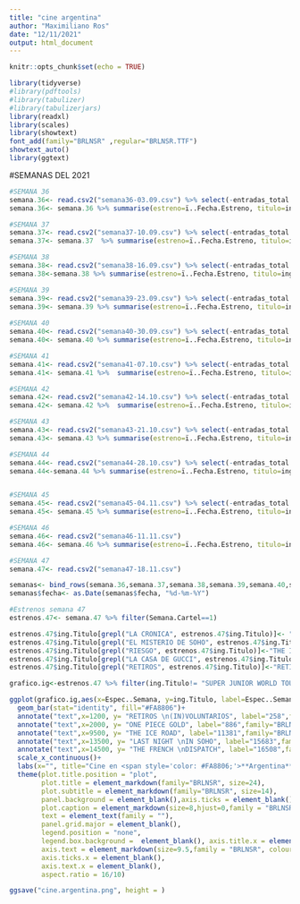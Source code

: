 ```yaml
---
title: "cine argentina"
author: "Maximiliano Ros"
date: "12/11/2021"
output: html_document
---
```


```r
knitr::opts_chunk$set(echo = TRUE)
```

```r
library(tidyverse)
#library(pdftools)
#library(tabulizer)
#library(tabulizerjars)
library(readxl)
library(scales)
library(showtext)
font_add(family="BRLNSR" ,regular="BRLNSR.TTF")
showtext_auto()
library(ggtext)
```

#SEMANAS DEL 2021 
```r
#SEMANA 36
semana.36<- read.csv2("semana36-03.09.csv") %>% select(-entradas_total..v_is_pelicula_diario.)
semana.36<- semana.36 %>% summarise(estreno=ï..Fecha.Estreno, titulo=ing.Titulo, espectadores.semanales=Espec..Semana, semanas.en.cartelera= Semana.Cartel, pantallas.proyectadas=Pantallas, fecha= "03-09-2021", semana=36)

#SEMANA 37
semana.37<- read.csv2("semana37-10.09.csv") %>% select(-entradas_total..v_is_pelicula_diario.)
semana.37<- semana.37  %>% summarise(estreno=ï..Fecha.Estreno, titulo=ing.Titulo, espectadores.semanales=Espec..Semana, semanas.en.cartelera= Semana.Cartel, pantallas.proyectadas=Pantallas, fecha= "10-09-2021", semana=37)

#SEMANA 38
semana.38<- read.csv2("semana38-16.09.csv") %>% select(-entradas_total..v_is_pelicula_diario.)
semana.38<-semana.38 %>% summarise(estreno=ï..Fecha.Estreno, titulo=ing.Titulo, espectadores.semanales=Espec..Semana, semanas.en.cartelera= Semana.Cartel, pantallas.proyectadas=Pantallas, fecha= "16-09-2021", semana=38)

#SEMANA 39
semana.39<- read.csv2("semana39-23.09.csv") %>% select(-entradas_total..v_is_pelicula_diario.)
semana.39<- semana.39 %>% summarise(estreno=ï..Fecha.Estreno, titulo=ing.Titulo, espectadores.semanales=Espec..Semana, semanas.en.cartelera= Semana.Cartel, pantallas.proyectadas=Pantallas, fecha= "23-09-2021",semana=39)
  
#SEMANA 40  
semana.40<- read.csv2("semana40-30.09.csv") %>% select(-entradas_total..v_is_pelicula_diario.)
semana.40<- semana.40 %>% summarise(estreno=ï..Fecha.Estreno, titulo=ing.Titulo, espectadores.semanales=Espec..Semana, semanas.en.cartelera= Semana.Cartel, pantallas.proyectadas=Pantallas, fecha= "30-09-2021", semana=40)

#SEMANA 41
semana.41<- read.csv2("semana41-07.10.csv") %>% select(-entradas_total..v_is_pelicula_diario.)
semana.41<- semana.41 %>%  summarise(estreno=ï..Fecha.Estreno, titulo=ing.Titulo, espectadores.semanales=Espec..Semana, semanas.en.cartelera= Semana.Cartel, pantallas.proyectadas=Pantallas, fecha= "07-10-2021", semana=41)

#SEMANA 42
semana.42<- read.csv2("semana42-14.10.csv") %>% select(-entradas_total..v_is_pelicula_diario.)
semana.42<- semana.42 %>%  summarise(estreno=ï..Fecha.Estreno, titulo=ing.Titulo, espectadores.semanales=Espec..Semana, semanas.en.cartelera= Semana.Cartel, pantallas.proyectadas=Pantallas, fecha= "14-10-2021", semana=42)

#SEMANA 43
semana.43<- read.csv2("semana43-21.10.csv") %>% select(-entradas_total..v_is_pelicula_diario.)
semana.43<- semana.43 %>% summarise(estreno=ï..Fecha.Estreno, titulo=ing.Titulo, espectadores.semanales=Espec..Semana, semanas.en.cartelera= Semana.Cartel, pantallas.proyectadas=Pantallas, fecha= "21-10-2021", semana=43)

#SEMANA 44
semana.44<- read.csv2("semana44-28.10.csv") %>% select(-entradas_total..v_is_pelicula_diario.)
semana.44<-semana.44 %>% summarise(estreno=ï..Fecha.Estreno, titulo=ing.Titulo, espectadores.semanales=Espec..Semana, semanas.en.cartelera= Semana.Cartel, pantallas.proyectadas=Pantallas, fecha="28-10-2021", semana=44)


#SEMANA 45
semana.45<- read.csv2("semana45-04.11.csv") %>% select(-entradas_total..v_is_pelicula_diario.)
semana.45<- semana.45 %>% summarise(estreno=ï..Fecha.Estreno, titulo=ing.Titulo, espectadores.semanales=Espec..Semana, semanas.en.cartelera= Semana.Cartel, pantallas.proyectadas=Pantallas, fecha="04-11-2021", semana=45)

#SEMANA 46
semana.46<- read.csv2("semana46-11.11.csv") 
semana.46<- semana.46 %>% summarise(estreno=ï..Fecha.Estreno, titulo=ing.Titulo, espectadores.semanales=Espec..Semana, semanas.en.cartelera= Semana.Cartel, pantallas.proyectadas=Pantallas, fecha= "11-11-2021", semana=46)

#SEMANA 47 
semana.47<- read.csv2("semana47-18.11.csv")

semanas<- bind_rows(semana.36,semana.37,semana.38,semana.39,semana.40,semana.41,semana.42,semana.43,semana.44,semana.45,semana.46) 
semanas$fecha<- as.Date(semanas$fecha, "%d-%m-%Y")
```



```r
#Estrenos semana 47
estrenos.47<- semana.47 %>% filter(Semana.Cartel==1)

estrenos.47$ing.Titulo[grepl("LA CRONICA", estrenos.47$ing.Titulo)]<- "THE FRENCH \nDISPATCH"
estrenos.47$ing.Titulo[grepl("EL MISTERIO DE SOHO", estrenos.47$ing.Titulo)]<-"LAST NIGHT \nIN SOHO"
estrenos.47$ing.Titulo[grepl("RIESGO", estrenos.47$ing.Titulo)]<-"THE ICE ROAD"
estrenos.47$ing.Titulo[grepl("LA CASA DE GUCCI", estrenos.47$ing.Titulo)]<-"HOUSE OF \nGUCCI"
estrenos.47$ing.Titulo[grepl("RETIROS", estrenos.47$ing.Titulo)]<-"RETIROS \n(IN)VOLUNTARIOS"
```

```r
grafico.ig<-estrenos.47 %>% filter(ing.Titulo!= "SUPER JUNIOR WORLD TOUR [SUPER SHOW 8 : INFINITE TIME]" & Espec..Semana>257) %>% mutate(ing.Titulo= fct_reorder(ing.Titulo, Espec..Semana))

ggplot(grafico.ig,aes(x=Espec..Semana, y=ing.Titulo, label=Espec..Semana))+
  geom_bar(stat="identity", fill="#FA8806")+
  annotate("text",x=1200, y= "RETIROS \n(IN)VOLUNTARIOS", label="258",family="BRLNSR" )+
  annotate("text",x=2000, y= "ONE PIECE GOLD", label="886",family="BRLNSR" )+
  annotate("text",x=9500, y= "THE ICE ROAD", label="11381",family="BRLNSR" )+
  annotate("text",x=13500, y= "LAST NIGHT \nIN SOHO", label="15683",family="BRLNSR" )+
  annotate("text",x=14500, y= "THE FRENCH \nDISPATCH", label="16508",family="BRLNSR" )+
  scale_x_continuous()+
  labs(x="", title="Cine en <span style='color: #FA8806;'>**Argentina**</span>", subtitle = "Los 5 mejores estrenos <br>por espectadores de la semana")+
  theme(plot.title.position = "plot",
        plot.title = element_markdown(family="BRLNSR", size=24),
        plot.subtitle = element_markdown(family="BRLNSR", size=14), 
        panel.background = element_blank(),axis.ticks = element_blank(),
        plot.caption = element_markdown(size=8,hjust=0,family = "BRLNSR" ), 
        text = element_text(family = ""),
        panel.grid.major = element_blank(),
        legend.position = "none",
        legend.box.background =  element_blank(), axis.title.x = element_blank(), axis.title.y = element_blank(), 
        axis.text = element_markdown(size=9.5,family = "BRLNSR", colour = "BLACK"), 
        axis.ticks.x = element_blank(),
        axis.text.x = element_blank(),
        aspect.ratio = 16/10)

ggsave("cine.argentina.png", height = )
```






